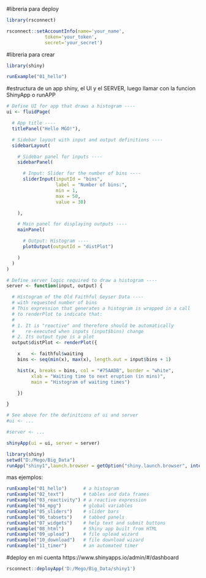 
#libreria para deploy
```r
library(rsconnect)
```

```r
rsconnect::setAccountInfo(name='your_name',
			  token='your_token',
			  secret='your_secret')
```

#libreria para crear

```r
library(shiny)
```
```r
runExample("01_hello")
```


#estructura de un app shiny, el UI y el SERVER, luego llamar con la funcion ShinyApp o runAPP

```r

# Define UI for app that draws a histogram ----
ui <- fluidPage(

  # App title ----
  titlePanel("Hello MGO!"),

  # Sidebar layout with input and output definitions ----
  sidebarLayout(

    # Sidebar panel for inputs ----
    sidebarPanel(

      # Input: Slider for the number of bins ----
      sliderInput(inputId = "bins",
                  label = "Number of bins:",
                  min = 1,
                  max = 50,
                  value = 30)

    ),

    # Main panel for displaying outputs ----
    mainPanel(

      # Output: Histogram ----
      plotOutput(outputId = "distPlot")

    )
  )
)
```

```r
# Define server logic required to draw a histogram ----
server <- function(input, output) {

  # Histogram of the Old Faithful Geyser Data ----
  # with requested number of bins
  # This expression that generates a histogram is wrapped in a call
  # to renderPlot to indicate that:
  #
  # 1. It is "reactive" and therefore should be automatically
  #    re-executed when inputs (input$bins) change
  # 2. Its output type is a plot
  output$distPlot <- renderPlot({

    x    <- faithful$waiting
    bins <- seq(min(x), max(x), length.out = input$bins + 1)

    hist(x, breaks = bins, col = "#75AADB", border = "white",
         xlab = "Waiting time to next eruption (in mins)",
         main = "Histogram of waiting times")

    })

}
```

```r
# See above for the definitions of ui and server
#ui <- ...

#server <- ...

shinyApp(ui = ui, server = server)
```


```r
library(shiny)
setwd("D:/Mego/Big_Data")
runApp("shiny1",launch.browser = getOption("shiny.launch.browser", interactive()))

```

mas ejemplos:
```r
runExample("01_hello")      # a histogram
runExample("02_text")       # tables and data frames
runExample("03_reactivity") # a reactive expression
runExample("04_mpg")        # global variables
runExample("05_sliders")    # slider bars
runExample("06_tabsets")    # tabbed panels
runExample("07_widgets")    # help text and submit buttons
runExample("08_html")       # Shiny app built from HTML
runExample("09_upload")     # file upload wizard
runExample("10_download")   # file download wizard
runExample("11_timer")      # an automated timer
```


#deploy en mi cuenta https://www.shinyapps.io/admin/#/dashboard

```r
rsconnect::deployApp('D:/Mego/Big_Data/shiny1')
```



